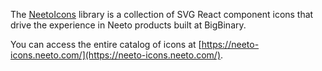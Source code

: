 
<Meta title="Foundation/Iconography" />

The [NeetoIcons](https://github.com/bigbinary/neeto-icons) library is a collection of SVG React component icons that drive the experience in Neeto products built at BigBinary.

You can access the entire catalog of icons at [https://neeto-icons.neeto.com/](https://neeto-icons.neeto.com/).

